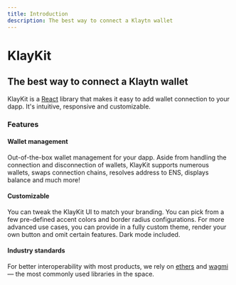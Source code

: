 ```yaml
---
title: Introduction
description: The best way to connect a Klaytn wallet
---
```


# KlayKit

## The best way to connect a Klaytn wallet

KlayKit is a [React](https://reactjs.org/) library that makes it easy to add wallet connection to your dapp. It's intuitive, responsive and customizable.

### Features

#### Wallet management

Out-of-the-box wallet management for your dapp. Aside from handling the connection and disconnection of wallets, KlayKit supports numerous wallets, swaps connection chains, resolves address to ENS, displays balance and much more!

#### Customizable

You can tweak the KlayKit UI to match your branding. You can pick from a few pre-defined accent colors and border radius configurations. For more advanced use cases, you can provide in a fully custom theme, render your own button and omit certain features. Dark mode included.

#### Industry standards

For better interoperability with most products, we rely on [ethers](https://github.com/ethers-io/ethers.js) and [wagmi](https://wagmi.sh/) — the most commonly used libraries in the space.
